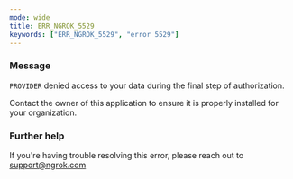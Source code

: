 ```yaml
---
mode: wide
title: ERR_NGROK_5529
keywords: ["ERR_NGROK_5529", "error 5529"]
---
```



### Message

`PROVIDER` denied access to your data during the final step of authorization.

Contact the owner of this application to ensure it is properly installed for your organization.

<ErrorDetails />

### Further help

If you're having trouble resolving this error, please reach out to [support@ngrok.com](mailto:support@ngrok.com?subject=Help%20with%20ERR_NGROK_5529)
